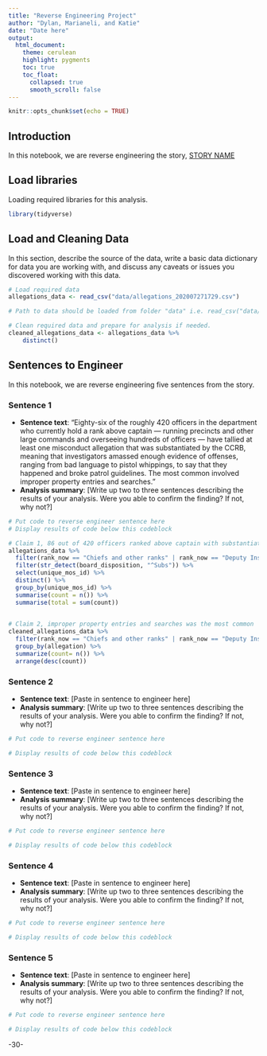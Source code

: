```yaml
---
title: "Reverse Engineering Project"
author: "Dylan, Marianeli, and Katie"
date: "Date here"
output:
  html_document:
    theme: cerulean
    highlight: pygments
    toc: true
    toc_float:
      collapsed: true
      smooth_scroll: false
---
```


```r
knitr::opts_chunk$set(echo = TRUE)
```

## Introduction 

In this notebook, we are reverse engineering the story, [STORY NAME](STORY URL)

## Load libraries

Loading required libraries for this analysis.

```r
library(tidyverse)
```

## Load and Cleaning Data

In this section, describe the source of the data, write a basic data dictionary for data you are working with, and discuss any caveats or issues you discovered working with this data. 

```r
# Load required data
allegations_data <- read_csv("data/allegations_202007271729.csv")

# Path to data should be loaded from folder "data" i.e. read_csv("data/name_of_data.csv")

# Clean required data and prepare for analysis if needed. 
cleaned_allegations_data <- allegations_data %>% 
    distinct()


```

## Sentences to Engineer
In this notebook, we are reverse engineering five sentences from the story.

### Sentence 1

* **Sentence text**: “Eighty-six of the roughly 420 officers in the department who currently hold a rank above captain — running precincts and other large commands and overseeing hundreds of officers — have tallied at least one misconduct allegation that was substantiated by the CCRB, meaning that investigators amassed enough evidence of offenses, ranging from bad language to pistol whippings, to say that they happened and broke patrol guidelines. The most common involved improper property entries and searches.”
* **Analysis summary**: [Write up two to three sentences describing the results of your analysis.  Were you able to confirm the finding? If not, why not?]

```r
# Put code to reverse engineer sentence here
# Display results of code below this codeblock

# Claim 1, 86 out of 420 officers ranked above captain with substantiated complaints
allegations_data %>% 
  filter(rank_now == "Chiefs and other ranks" | rank_now == "Deputy Inspector" | rank_now == "Inspector") %>% 
  filter(str_detect(board_disposition, "^Subs")) %>% 
  select(unique_mos_id) %>%
  distinct() %>% 
  group_by(unique_mos_id) %>% 
  summarise(count = n()) %>% 
  summarise(total = sum(count))
  

# Claim 2, improper property entries and searches was the most common
cleaned_allegations_data %>% 
  filter(rank_now == "Chiefs and other ranks" | rank_now == "Deputy Inspector" | rank_now == "Inspector" & str_detect(board_disposition, "^Subs")) %>% 
  group_by(allegation) %>% 
  summarize(count= n()) %>% 
  arrange(desc(count))

```

### Sentence 2

* **Sentence text**: [Paste in sentence to engineer here]
* **Analysis summary**: [Write up two to three sentences describing the results of your analysis.  Were you able to confirm the finding? If not, why not?]

```r
# Put code to reverse engineer sentence here

# Display results of code below this codeblock

```

### Sentence 3

* **Sentence text**: [Paste in sentence to engineer here]
* **Analysis summary**: [Write up two to three sentences describing the results of your analysis.  Were you able to confirm the finding? If not, why not?]

```r
# Put code to reverse engineer sentence here

# Display results of code below this codeblock

```

### Sentence 4

* **Sentence text**: [Paste in sentence to engineer here]
* **Analysis summary**: [Write up two to three sentences describing the results of your analysis.  Were you able to confirm the finding? If not, why not?]

```r
# Put code to reverse engineer sentence here

# Display results of code below this codeblock

```

### Sentence 5

* **Sentence text**: [Paste in sentence to engineer here]
* **Analysis summary**: [Write up two to three sentences describing the results of your analysis.  Were you able to confirm the finding? If not, why not?]

```r
# Put code to reverse engineer sentence here

# Display results of code below this codeblock

```

-30-